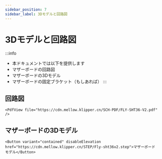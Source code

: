 ```yaml
---
sidebar_position: 7
sidebar_label: 3Dモデルと回路図
---
```




# 3Dモデルと回路図


:::info
* 本ドキュメントでは以下を提供します
* マザーボードの回路図
* マザーボードの3Dモデル
* マザーボードの固定ブラケット（もしあれば）
:::

## 回路図

    <PdfView file="https://cdn.mellow.klipper.cn/SCH-PDF/FLY-SHT36-V2.pdf" />


## マザーボードの3Dモデル

    <Button variant="contained" disableElevation href="https://cdn.mellow.klipper.cn/STEP/Fly-sht36v2.step">マザーボードモデル</Button>